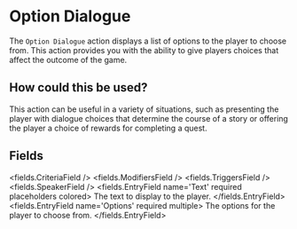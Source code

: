 
# Option Dialogue 

The `Option Dialogue` action displays a list of options to the player to choose from. This action provides you with the ability to give players choices that affect the outcome of the game.

## How could this be used?

This action can be useful in a variety of situations, such as presenting the player with dialogue choices that determine the course of a story or offering the player a choice of rewards for completing a quest.


## Fields

<fields.CriteriaField />
<fields.ModifiersField />
<fields.TriggersField />
<fields.SpeakerField />
<fields.EntryField name='Text' required placeholders colored>
     The text to display to the player.
</fields.EntryField>
<fields.EntryField name='Options' required multiple>
     The options for the player to choose from.
</fields.EntryField>
